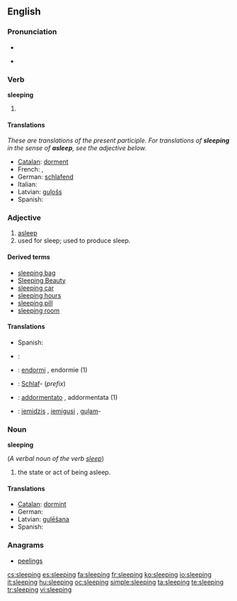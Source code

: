 ==English==

===Pronunciation===
* {{audio|en-us-sleeping.ogg|Audio (US)}}

* {{rhymes|iːpɪŋ}}

===Verb===
'''sleeping'''

# {{present participle of|sleep}}

====Translations====
''These are translations of the present participle.  For translations of '''sleeping''' in the sense of '''asleep''', see the adjective below.''
* [[Catalan]]: [[dorment]]
* French: {{t+|fr|dormant|m}}, {{t+|fr|dormante|f}}
* German: [[schlafend]]
* Italian: {{t-|it|dormendo}}
* Latvian: [[guļošs]]
* Spanish: {{t+|es|durmiente}}

<!-- These translations are OK but could mislead the user into using them when the adjective is required.  How can we signpost this?  See Talk page. -->

===Adjective===
{{en-adj|-}}

# [[asleep]]
# used for sleep; used to produce sleep.

====Derived terms====
* [[sleeping bag]]
* [[Sleeping Beauty]]
* [[sleeping car]]
* [[sleeping hours]]
* [[sleeping pill]]
* [[sleeping room]]

====Translations====
{{trans-top|asleep}}
* Spanish: {{t|es|dormido}}
{{trans-mid}}
{{trans-bottom}}

{{trans-top|used for sleep; used to produce sleep}}
{{trans-mid}}
{{trans-bottom}}

{{checktrans-top}}
* {{ttbc|eo}}: {{t-|eo|dormanta|xs=Esperanto}}
* {{ttbc|fr}}: [[endormi]] {{m}}, endormie {{f}} (1)
* {{ttbc|de}}: [[Schlaf]]- (''prefix'')
{{trans-mid}}
* {{ttbc|it}}: [[addormentato]] {{m}}, addormentata {{f}} (1)
* {{ttbc|lv}}: [[iemidzis]] {{m}}, [[iemigusi]] {{f}}, [[guļam]]-
{{trans-bottom}}

===Noun===
'''sleeping'''

(''A verbal noun of the verb [[sleep]]'')

# the state or act of being asleep.

====Translations====
* [[Catalan]]: [[dormint]]
* German: {{t+|de|Schlaf|m}}
* Latvian: [[gulēšana]] {{f}}
* Spanish: {{t-|es|durmiendo}}

===Anagrams===
* [[peelings]]

[[cs:sleeping]]
[[es:sleeping]]
[[fa:sleeping]]
[[fr:sleeping]]
[[ko:sleeping]]
[[io:sleeping]]
[[it:sleeping]]
[[hu:sleeping]]
[[oc:sleeping]]
[[simple:sleeping]]
[[ta:sleeping]]
[[te:sleeping]]
[[tr:sleeping]]
[[vi:sleeping]]